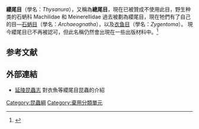 {{Automatic taxobox
| taxon = Thysanura
| authority = 
}}

'''纓尾目'''（學名：''Thysanura''），又稱為'''總尾目'''，現在已被贊成不使用此目，野生种类的石蛃科 Machilidae 和 Meinerellidae 過去被劃為纓尾目，現在牠們有了自己的目—[[石蛃目|石蛃目]]（學名：''Archaeognatha''），以及[[衣鱼目|衣鱼目]]（學名：''Zygentoma''）。
現今纓尾目已不再被認可，但此名稱仍然會出現在一些出版材料中。<ref name= "isbn0-412-61390-5">{{cite book |author1=Richards, O.W. |author2=Davies, R.G. |title=Imms' General Textbook of Entomology: Volume 1: Structure, Physiology and Development Volume 2: Classification and Biology |publisher=Springer |location=Berlin |year=1977 |pages= |isbn=0-412-61390-5 |oclc= |doi= |accessdate=}}</ref>

== 参考文献 ==
{{reflist}}

== 外部連結 ==
* [http://www.ngensis.com/insecta.htm#Thysanura 延陵昆蟲志] {{Wayback|url=http://www.ngensis.com/insecta.htm#Thysanura |date=20210425131557 }} 對衣魚等纓尾目昆蟲的介紹
{{taxonbar}}
[[Category:昆蟲綱|Category:昆蟲綱]]
[[Category:棄用分類單元|Category:棄用分類單元]]